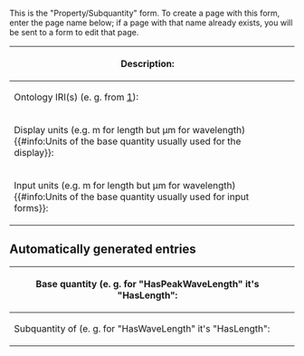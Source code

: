 <noinclude>
This is the "Property/Subquantity" form.
To create a page with this form, enter the page name below;
if a page with that name already exists, you will be sent to a form to edit that page.

<!-- {{#forminput:form=Property/Subquantity|query string=namespace=Property}} -->

</noinclude><includeonly>
<div id="wikiPreview" style="display: none; padding-bottom: 25px; margin-bottom: 25px; border-bottom: 1px solid #AAAAAA;"></div>
<!-- {{{for template|OslTemplate:Quantity_property/Subquantity_property|label=Subquantity property}}} -->
{{{for template|OslTemplate:Property/Quantity|label=Subquantity property}}}
{| class="formtable"
! Description: 
| {{{field|description|input type=textarea|editor=visualeditor|class=toolbarOnTop}}}
|-
! Ontology IRI(s) (e. g. from [http://www.qudt.org/doc/DOC_VOCAB-QUANTITY-KINDS.html]): 
| {{{field|ontology_iri|input type=tokens|list|delimiter=;}}}
|-
! Display units (e.g. m for length but µm for wavelength){{#info:Units of the base quantity usually used for the display}}: 
| {{{field|display_units|input type=SF_Select|query=((@@@@));?HasUnitSymbol;format~plain;sep~,;link~none;headers~hide;mainlabel~-;limit~1000|sametemplate|field=base_quantity|mandatory|list}}}
|-
! Input units (e.g. m for length but µm for wavelength){{#info:Units of the base quantity usually used for input forms}}: 
| {{{field|input_units|input type=SF_Select|query=((@@@@));?HasUnitSymbol;format~plain;sep~,;link~none;headers~hide;mainlabel~-;limit~1000|sametemplate|field=base_quantity|mandatory|list}}}
|}
== Automatically generated entries ==
<div class="mw-collapsible mw-collapsed">
{| class="formtable"
! Base quantity (e. g. for "HasPeakWaveLength" it's "HasLength": 
<!-- | {{{field|base_quantity|input type=combobox|values from category=QuantityProperty|restricted}}} -->
| {{{field|base_quantity|input type=SF_Select|query=((Category:QuantityProperty));format~plain;sep~,;link~none;headers~hide;limit~1000|mandatory}}}
|-
! Subquantity of (e. g. for "HasWaveLength" it's "HasLength": 
<!-- | {{{field|subquantity_of|input type=combobox|values from category=QuantityProperty|restricted}}} -->
| {{{field|subquantity_of|input type=SF_Select|query=((Category:QuantityProperty));format~plain;sep~,;link~none;headers~hide;limit~1000|mandatory}}}
|}
</div>
{{{end template}}}

{{{standard input|save}}} {{{standard input|cancel}}}
</includeonly>